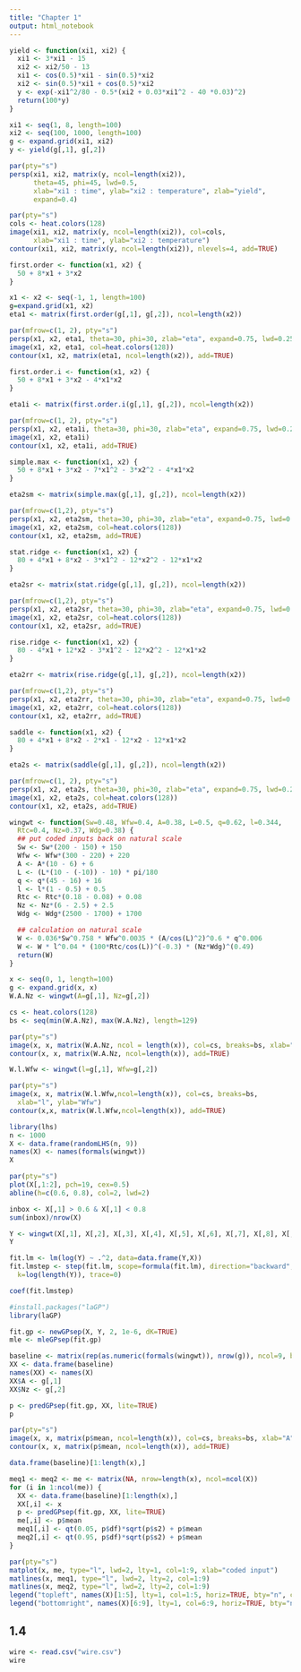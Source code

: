 ```yaml
---
title: "Chapter 1"
output: html_notebook
---
```


```r
yield <- function(xi1, xi2) {
  xi1 <- 3*xi1 - 15
  xi2 <- xi2/50 - 13
  xi1 <- cos(0.5)*xi1 - sin(0.5)*xi2
  xi2 <- sin(0.5)*xi1 + cos(0.5)*xi2
  y <- exp(-xi1^2/80 - 0.5*(xi2 + 0.03*xi1^2 - 40 *0.03)^2)
  return(100*y)
}
```

```r
xi1 <- seq(1, 8, length=100)
xi2 <- seq(100, 1000, length=100)
g <- expand.grid(xi1, xi2)
y <- yield(g[,1], g[,2])
```

```r
par(pty="s")
persp(xi1, xi2, matrix(y, ncol=length(xi2)), 
      theta=45, phi=45, lwd=0.5, 
      xlab="xi1 : time", ylab="xi2 : temperature", zlab="yield", 
      expand=0.4)
```

```r
par(pty="s")
cols <- heat.colors(128)
image(xi1, xi2, matrix(y, ncol=length(xi2)), col=cols,
      xlab="xi1 : time", ylab="xi2 : temperature")
contour(xi1, xi2, matrix(y, ncol=length(xi2)), nlevels=4, add=TRUE)
```

```r
first.order <- function(x1, x2) {
  50 + 8*x1 + 3*x2
}
```

```r
x1 <- x2 <- seq(-1, 1, length=100)
g=expand.grid(x1, x2)
eta1 <- matrix(first.order(g[,1], g[,2]), ncol=length(x2))
```

```r
par(mfrow=c(1, 2), pty="s")
persp(x1, x2, eta1, theta=30, phi=30, zlab="eta", expand=0.75, lwd=0.25)
image(x1, x2, eta1, col=heat.colors(128))
contour(x1, x2, matrix(eta1, ncol=length(x2)), add=TRUE)
```

```r
first.order.i <- function(x1, x2) {
  50 + 8*x1 + 3*x2 - 4*x1*x2
}
```

```r
eta1i <- matrix(first.order.i(g[,1], g[,2]), ncol=length(x2))
```

```r
par(mfrow=c(1, 2), pty="s")
persp(x1, x2, eta1i, theta=30, phi=30, zlab="eta", expand=0.75, lwd=0.25)
image(x1, x2, eta1i)
contour(x1, x2, eta1i, add=TRUE)
```

```r
simple.max <- function(x1, x2) {
  50 + 8*x1 + 3*x2 - 7*x1^2 - 3*x2^2 - 4*x1*x2
}
```

```r
eta2sm <- matrix(simple.max(g[,1], g[,2]), ncol=length(x2))
```

```r
par(mfrow=c(1,2), pty="s")
persp(x1, x2, eta2sm, theta=30, phi=30, zlab="eta", expand=0.75, lwd=0.25)
image(x1, x2, eta2sm, col=heat.colors(128))
contour(x1, x2, eta2sm, add=TRUE)
```

```r
stat.ridge <- function(x1, x2) {
  80 + 4*x1 + 8*x2 - 3*x1^2 - 12*x2^2 - 12*x1*x2
}
```

```r
eta2sr <- matrix(stat.ridge(g[,1], g[,2]), ncol=length(x2))
```

```r
par(mfrow=c(1,2), pty="s")
persp(x1, x2, eta2sr, theta=30, phi=30, zlab="eta", expand=0.75, lwd=0.25)
image(x1, x2, eta2sr, col=heat.colors(128))
contour(x1, x2, eta2sr, add=TRUE)
```
```r
rise.ridge <- function(x1, x2) {
  80 - 4*x1 + 12*x2 - 3*x1^2 - 12*x2^2 - 12*x1*x2
}
```

```r
eta2rr <- matrix(rise.ridge(g[,1], g[,2]), ncol=length(x2))
```

```r
par(mfrow=c(1,2), pty="s")
persp(x1, x2, eta2rr, theta=30, phi=30, zlab="eta", expand=0.75, lwd=0.25)
image(x1, x2, eta2rr, col=heat.colors(128))
contour(x1, x2, eta2rr, add=TRUE)
```


```r
saddle <- function(x1, x2) {
  80 + 4*x1 + 8*x2 - 2*x1 - 12*x2 - 12*x1*x2 
}
```

```r
eta2s <- matrix(saddle(g[,1], g[,2]), ncol=length(x2))
```

```r
par(mfrow=c(1, 2), pty="s")
persp(x1, x2, eta2s, theta=30, phi=30, zlab="eta", expand=0.75, lwd=0.25)
image(x1, x2, eta2s, col=heat.colors(128))
contour(x1, x2, eta2s, add=TRUE)
```

```r
wingwt <- function(Sw=0.48, Wfw=0.4, A=0.38, L=0.5, q=0.62, l=0.344, 
  Rtc=0.4, Nz=0.37, Wdg=0.38) {
  ## put coded inputs back on natural scale
  Sw <- Sw*(200 - 150) + 150 
  Wfw <- Wfw*(300 - 220) + 220 
  A <- A*(10 - 6) + 6 
  L <- (L*(10 - (-10)) - 10) * pi/180
  q <- q*(45 - 16) + 16 
  l <- l*(1 - 0.5) + 0.5 
  Rtc <- Rtc*(0.18 - 0.08) + 0.08
  Nz <- Nz*(6 - 2.5) + 2.5
  Wdg <- Wdg*(2500 - 1700) + 1700

  ## calculation on natural scale
  W <- 0.036*Sw^0.758 * Wfw^0.0035 * (A/cos(L)^2)^0.6 * q^0.006 
  W <- W * l^0.04 * (100*Rtc/cos(L))^(-0.3) * (Nz*Wdg)^(0.49)
  return(W)
}
```


```r
x <- seq(0, 1, length=100)
g <- expand.grid(x, x)
W.A.Nz <- wingwt(A=g[,1], Nz=g[,2])
```

```r
cs <- heat.colors(128)
bs <- seq(min(W.A.Nz), max(W.A.Nz), length=129)
```

```r
par(pty="s")
image(x, x, matrix(W.A.Nz, ncol = length(x)), col=cs, breaks=bs, xlab="A", ylab="Nz")
contour(x, x, matrix(W.A.Nz, ncol=length(x)), add=TRUE)
```

```r
W.l.Wfw <- wingwt(l=g[,1], Wfw=g[,2])
```

```r
par(pty="s")
image(x, x, matrix(W.l.Wfw,ncol=length(x)), col=cs, breaks=bs, 
  xlab="l", ylab="Wfw")
contour(x,x, matrix(W.l.Wfw,ncol=length(x)), add=TRUE)
```

```r
library(lhs)
n <- 1000
X <- data.frame(randomLHS(n, 9))
names(X) <- names(formals(wingwt))
X
```

```r
par(pty="s")
plot(X[,1:2], pch=19, cex=0.5)
abline(h=c(0.6, 0.8), col=2, lwd=2)
```

```r
inbox <- X[,1] > 0.6 & X[,1] < 0.8
sum(inbox)/nrow(X)
```

```r
Y <- wingwt(X[,1], X[,2], X[,3], X[,4], X[,5], X[,6], X[,7], X[,8], X[,9])
Y
```

```r
fit.lm <- lm(log(Y) ~ .^2, data=data.frame(Y,X))
fit.lmstep <- step(fit.lm, scope=formula(fit.lm), direction="backward", 
  k=log(length(Y)), trace=0)
```


```r
coef(fit.lmstep)
```

```r
#install.packages("laGP")
library(laGP)
```

```r
fit.gp <- newGPsep(X, Y, 2, 1e-6, dK=TRUE)
mle <- mleGPsep(fit.gp)
```

```r
baseline <- matrix(rep(as.numeric(formals(wingwt)), nrow(g)), ncol=9, byrow=TRUE)
XX <- data.frame(baseline)
names(XX) <- names(X)
XX$A <- g[,1]
XX$Nz <- g[,2]
```

```r
p <- predGPsep(fit.gp, XX, lite=TRUE)
p
```

```r
par(pty="s")
image(x, x, matrix(p$mean, ncol=length(x)), col=cs, breaks=bs, xlab="A", ylab="Nz")
contour(x, x, matrix(p$mean, ncol=length(x)), add=TRUE)
```

```r
data.frame(baseline)[1:length(x),]
```


```r
meq1 <- meq2 <- me <- matrix(NA, nrow=length(x), ncol=ncol(X))
for (i in 1:ncol(me)) {
  XX <- data.frame(baseline)[1:length(x),]
  XX[,i] <- x
  p <- predGPsep(fit.gp, XX, lite=TRUE)
  me[,i] <- p$mean
  meq1[,i] <- qt(0.05, p$df)*sqrt(p$s2) + p$mean
  meq2[,i] <- qt(0.95, p$df)*sqrt(p$s2) + p$mean
}
```

```r
par(pty="s")
matplot(x, me, type="l", lwd=2, lty=1, col=1:9, xlab="coded input")
matlines(x, meq1, type="l", lwd=2, lty=2, col=1:9)
matlines(x, meq2, type="l", lwd=2, lty=2, col=1:9)
legend("topleft", names(X)[1:5], lty=1, col=1:5, horiz=TRUE, bty="n", cex=0.5)
legend("bottomright", names(X)[6:9], lty=1, col=6:9, horiz=TRUE, bty="n", cex=0.5)
```


## 1.4 

```r
wire <- read.csv("wire.csv")
wire
```





























